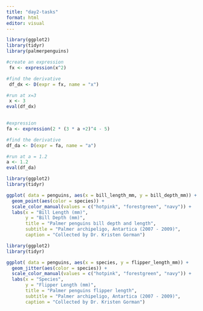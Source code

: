 ```yaml
---
title: "day2-tasks"
format: html
editor: visual
---
```


```r
library(ggplot2)
library(tidyr)
library(palmerpenguins)
```

```r
#create an expression
 fx <- expression(x^2)

#find the derivative
 df_dx <- D(expr = fx, name = "x")

#run at x=3
 x <- 3
eval(df_dx)
 
```

```r
#expression
fa <- expression(2 * (3 * a +2)^4 - 5)

#find the derivative
df_da <- D(expr = fa, name = "a")

#run at a = 1.2
a <- 1.2
eval(df_da)
```

```r
library(ggplot2)
library(tidyr)

ggplot( data = penguins, aes(x = bill_length_mm, y = bill_depth_mm)) +
  geom_point(aes(color = species)) +
  scale_color_manual(values = c("hotpink", "forestgreen", "navy")) +
  labs(x = "Bill Length (mm)",
       y = "Bill Depth (mm)",
       title = "Palmer penguins bill depth and length",
       subtitle = "Palmer archipeligo, Antartica (2007 - 2009)",
       caption = "Collected by Dr. Kristen Gorman")
```

```r
library(ggplot2)
library(tidyr)

ggplot( data = penguins, aes(x = species, y = flipper_length_mm)) +
  geom_jitter(aes(color = species)) +
  scale_color_manual(values = c("hotpink", "forestgreen", "navy")) +
  labs(x = "Species",
       y = "Flipper Length (mm)",
       title = "Palmer penguins flipper length",
       subtitle = "Palmer archipeligo, Antartica (2007 - 2009)",
       caption = "Collected by Dr. Kristen Gorman")
```

